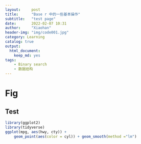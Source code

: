 ```yaml
---
layout:     post
title:      "Base r 中的一些基本操作"
subtitle:   "test page"
date:       2022-02-07 10:31
author:     "Xiaohan"
header-img: "img/code001.jpg"
category: Learning
catalog: true
output:
  html_document:
    keep_md: yes
tags:
    - Binary search
    - 数据结构
---
```


# Fig 

## Test

```r
library(ggplot2)
library(tidyverse)
ggplot(mpg, aes(hwy, cty)) +
    geom_point(aes(color = cyl)) + geom_smooth(method ="lm")
```